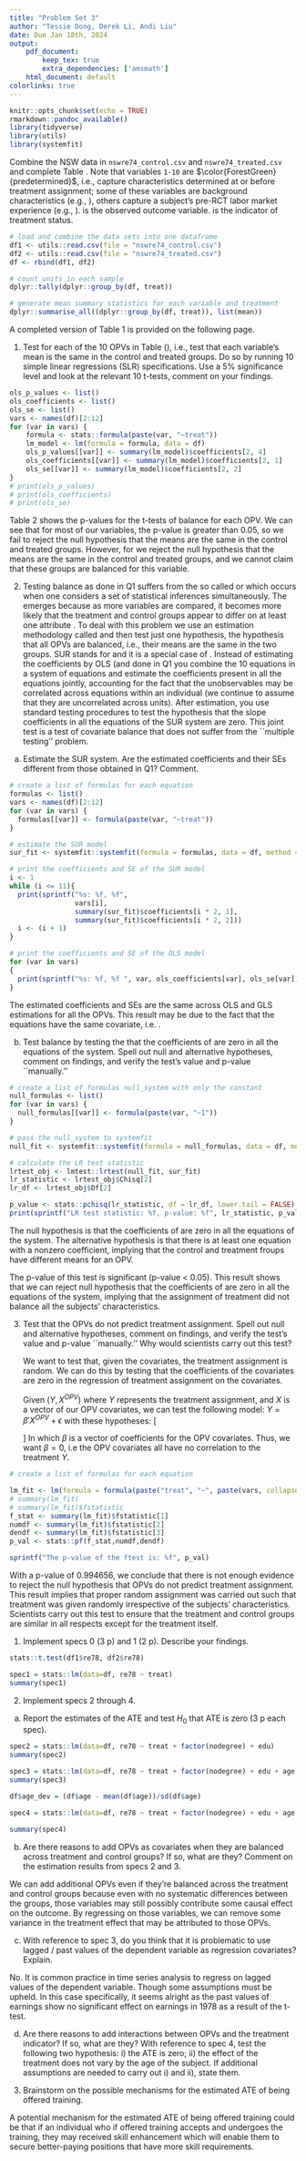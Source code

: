```yaml
---
title: "Problem Set 3"
author: "Tessie Dong, Derek Li, Andi Liu"
date: Due Jan 18th, 2024
output:
    pdf_document:
        keep_tex: true
        extra_dependencies: ['amsmath']
    html_document: default
colorlinks: true
---
```


<!-- R library setup -->
```r
knitr::opts_chunk$set(echo = TRUE)
rmarkdown::pandoc_available()
library(tidyverse)
library(utils)
library(systemfit)
```


\textbf{Part 1: Describe the Data} \newline Combine the NSW data in `nswre74_control.csv` and `nswre74_treated.csv` and complete Table \ref{tab:Tab_NSW_1}. Note that variables `1-10` are $\color{ForestGreen}{predetermined}$, i.e., capture characteristics determined at or before treatment assignment; some of these variables are background characteristics (e.g., \texttt{edu}), others capture a subject's pre-RCT labor market experience (e.g., \texttt{u75}). \texttt{re78} is the observed outcome variable. \texttt{treat} is the indicator of treatment status.

```r
# load and combine the data sets into one dataframe
df1 <- utils::read.csv(file = "nswre74_control.csv")
df2 <- utils::read.csv(file = "nswre74_treated.csv")
df <- rbind(df1, df2)
```

```r
# count units in each sample
dplyr::tally(dplyr::group_by(df, treat))
```



```r
# generate mean summary statistics for each variable and treatment
dplyr::summarise_all((dplyr::group_by(df, treat)), list(mean))
```

A completed version of Table 1 is provided on the following page.
\newpage


\begin{table}[!ht!]
\centering
\begin{tabular}{ccccc}
\hline
\textbf{Variable} & \textbf{Variable}    & \textbf{Variable}    & \multicolumn{2}{c}{\textbf{Sample Average}}    \\ \cline{4-5} 
\textbf{Counter} & \textbf{Name}       & \textbf{Definition}                        & \textbf{Treated} & \textbf{Control} \\ \hline
1 & \texttt{age}      & Age in years                      & 25.8        & 25.1       \\
2 & \texttt{edu}      & Education in years                & 10.3        & 10.1       \\
3 & \texttt{nodegree} & 1 if education $<12$              & 0.708       & 0.835      \\
4 & \texttt{black}    & 1 if Black                        & 0.843       & 0.827      \\
5 & \texttt{hisp}     & 1 if Hispanic                     & 0.0595      & 0.108      \\
6 & \texttt{married}  & 1 if married                      & 0.189       & 0.154      \\
7 & \texttt{u74}      & 1 if unemployed in '74            & 0.708       & 0.75       \\
8 & \texttt{u75}      & 1 if unemployed in '75            & 0.6         & 0.685      \\
9 & \texttt{re74}     & Real earnings in '74 (in '82 \$)  & 2096        & 2107       \\
10 & \texttt{re75}    & Real earnings in '75 (in '82 \$)  & 1532        & 1267       \\
\hline 
11 & \texttt{re78}    & Real earnings in '78 (in '82 \$)  & 6349        & 4555       \\
12 & \texttt{treat}   & 1 if received offer of training   & 1           & 0          \\
\hline
Sample Size                                             &&& 185         & 260              \\ \hline
\end{tabular}
\caption{Descriptive statistics for the NSW data by group.}
\label{tab:Tab_NSW_1}
\end{table}

\textbf{Part 2: Test Balance}

1. Test \textcolor{ForestGreen}{balance} for each of the 10 OPVs in Table (\ref{tab:Tab_NSW_1}), i.e.,  test that each variable's mean is the same in the control and treated groups. Do so by running 10 simple linear regressions (SLR) specifications. Use a 5\% significance level and look at the relevant 10 t-tests, comment on your findings. \textcolor{gray}{\textbf{Hint}: Each OPV is the dependent variable in its regression equation. All 10 SLR models have the same covariates.}

```r
ols_p_values <- list()
ols_coefficients <- list()
ols_se <- list()
vars <- names(df)[2:12]
for (var in vars) {
    formula <- stats::formula(paste(var, "~treat"))
    lm_model <- lm(formula = formula, data = df)
    ols_p_values[[var]] <- summary(lm_model)$coefficients[2, 4]
    ols_coefficients[[var]] <- summary(lm_model)$coefficients[2, 1]
    ols_se[[var]] <- summary(lm_model)$coefficients[2, 2]
}
# print(ols_p_values)
# print(ols_coefficients)
# print(ols_se)
```

<!-- 
    "age p-value: 0.264764"
    "edu p-value: 0.135411"
    "black p-value: 0.649493"
    "hisp p-value: 0.076474"
    "married p-value: 0.327408"
    "nodegree p-value: 0.001398"
    "re74 p-value: 0.982318"
    "re75 p-value: 0.382254"
    "re78 p-value: 0.004788"
    "u74 p-value: 0.326209"
    "u75 p-value: 0.065469" -->


\begin{table}
\centering
\begin{tabular}{ccccc}
\hline
& \textbf{Variable} & \textbf{Coefficient} & \textbf{se} & \textbf{p-value} \\ \hline
1 & \texttt{age} & 0.7623701 & 0.6827511 & 0.264764 \\
2 & \texttt{edu} & 0.2574844 & 0.1721353 & 0.135411 \\
3 & \texttt{nodegree} & -0.1265073 & 0.0393452 & 0.001398 \\
4 & \texttt{black} & 0.01632017 & 0.03588617 & 0.649493 \\
5 & \texttt{hisp} & -0.04823285& 0.0271632 & 0.076474 \\
6 & \texttt{married} & 0.03534304 & 0.03604844 & 0.327408 \\
7 & \texttt{u74} & -0.04189189& 0.0426221 & 0.326209 \\
8 & \texttt{u75} & -0.08461538& 0.04582176 & 0.065469 \\
9 & \texttt{re74} & -11.45296 & 516.478 & 0.982318 \\
10 & \texttt{re75} & 265.1463 & 303.1555 & 0.382254 \\ \hline
\end{tabular}
\caption{Coefficients, standard errors, and p-values for the t-tests of balance for each OPV.}
\end{table}



Table 2 shows the p-values for the t-tests of balance for each OPV. \newline 
We can see that for most of our variables, the p-value is greater than 0.05, so we fail to reject the null hypothesis that the means are the same in the control and treated groups. However, for \texttt{nodegree} we reject the null hypothesis that the means are the same in the control and treated groups, and we cannot claim that these groups are balanced for this variable.

\newpage
     
2. Testing balance as done in Q1 suffers from the so called \href{https://en.wikipedia.org/wiki/Multiple_comparisons_problem}{\textcolor{ForestGreen}{``multiple comparisons''}} or \textcolor{ForestGreen}{``multiple testing'' problem} which occurs when one considers a set of statistical inferences simultaneously. The \href{https://explainxkcd.com/wiki/index.php/882:_Significant}{problem} emerges because as more variables are compared, it becomes more likely that the treatment and control groups appear to differ on at least one attribute \textit{by random chance alone}. To deal
with this problem we use an estimation methodology called \textcolor{ForestGreen}{SUR estimation} and then test just one hypothesis, the \textit{joint} hypothesis that all OPVs are balanced, i.e., their means are the same in the two groups. SUR stands for \textcolor{ForestGreen}{seemingly unrelated regression} and it is a special case of \textcolor{ForestGreen}{feasible Generalized Least Squares (GLS) estimation}. Instead of estimating the coefficients \textit{equation-by-equation} by OLS (and done in Q1 you combine the 10 equations in a system of equations and estimate the coefficients present in all the equations jointly, accounting for the fact that the unobservables may be correlated across equations within an individual (we continue to assume that they are uncorrelated across units). After estimation, you use standard testing procedures to test the \textit{joint} hypothesis that the slope coefficients in all the equations of the SUR system are zero. This joint test is a test of covariate balance that does not suffer from the ``multiple testing'' problem.


a. Estimate the SUR system. Are the estimated coefficients and their SEs different from those obtained in Q1? Comment. \textcolor{gray}{\textbf{Hint}: In 2 situations there is no efficiency payoff to GLS versus OLS: 1) the unobservables are uncorrelated across equations within an individual; and 2) the equations have identical covariates.}

```r
# create a list of formulas for each equation
formulas <- list()
vars <- names(df)[2:12]
for (var in vars) {
  formulas[[var]] <- formula(paste(var, "~treat"))
}
```

```r
# estimate the SUR model
sur_fit <- systemfit::systemfit(formula = formulas, data = df, method = "SUR")
```

```r
# print the coefficients and SE of the SUR model
i <- 1
while (i <= 11){
  print(sprintf("%s: %f, %f",
                vars[i],
                summary(sur_fit)$coefficients[i * 2, 1],
                summary(sur_fit)$coefficients[i * 2, 2]))
  i <- (i + 1)
}
```

```r
# print the coefficients and SE of the OLS model
for (var in vars)
{
  print(sprintf("%s: %f, %f ", var, ols_coefficients[var], ols_se[var]))
}
```


<!-- TODO: Interpret the results: why are the estimated coefficents and SEs the same between OLS and GLS?-->
The estimated coefficients and SEs are the same across OLS and GLS estimations for all the OPVs. This result may be due to the fact that the equations have the same covariate, i.e. \texttt{treat}. 

b. Test \textit{joint} balance by testing the \textcolor{ForestGreen}{joint hypothesis} that the coefficients of \texttt{treat} are zero in all the equations of the system. Spell out null and alternative hypotheses, comment on findings, and verify the test's value and p-value ``manually.'' \textcolor{gray}{\textbf{Hint}: Use the \href{https://en.wikipedia.org/wiki/Likelihood-ratio_test}{\textcolor{ForestGreen}{Likelihood Ratio (LR) test}} where the unrestricted model is the system of equations with \texttt{treat} as covariate, and the restricted model is the system with no regression covariates, i.e., with only the constant term. To verify the value of the test use its algebraic expression. Recall that the test has a $\chi^{2}_{df}$ distribution with $df$ = number of restrictions.}

```r
# create a list of formulas null_system with only the constant
null_formulas <- list()
for (var in vars) {
  null_formulas[[var]] <- formula(paste(var, "~1"))
}

# pass the null_system to systemfit
null_fit <- systemfit::systemfit(formula = null_formulas, data = df, method = "SUR")

# calculate the LR test statistic
lrtest_obj <- lmtest::lrtest(null_fit, sur_fit)
lr_statistic <- lrtest_obj$Chisq[2]
lr_df <- lrtest_obj$Df[2]

p_value <- stats::pchisq(lr_statistic, df = lr_df, lower.tail = FALSE)
print(sprintf("LR test statistic: %f, p-value: %f", lr_statistic, p_value))
```
The null hypothesis is that the coefficients of \texttt{treat} are zero in all the equations of the system. The alternative hypothesis is that there is at least one equation with a nonzero coefficient, implying that the control and treatment froups have different means for an OPV. 

The p-value of this test is significant (p-value < 0.05). This result shows that we can reject null hypothesis that the coefficients of \texttt{treat} are zero in all the equations of the system, implying that the assignment of treatment did not balance all the subjects' characteristics. 

<!-- TODO: How to verify manually?-->

3. Test that the OPVs do not predict treatment assignment.  Spell out null and alternative hypotheses, comment on findings, and verify the test's value and p-value ``manually.'' Why would scientists carry out this test? \textcolor{gray}{\textbf{Hint:} Use a MLRM and the \textcolor{ForestGreen}{F-test for the overall significance of the regression}. \textbf{Programming guidance}: Use \texttt{summary()} after estimation, e.g., \texttt{summary(lm\_fit)\$fstatistic} returns the test's value and degrees of freedom. Use \href{https://stat.ethz.ch/R-manual/R-devel/library/stats/html/Fdist.html}{\texttt{stats::pf()}} to verify the test's p-value.}

    We want to test that, given the covariates, the treatment assignment is random. We can do this by testing that the coefficients of the covariates are zero in the regression of treatment assignment on the covariates. \newline

    Given $(Y, X^{OPV})$ where $Y$ represents the treatment assignment, and $X$ is a vector of our OPV covariates, we can test the following model: $Y = \beta'X^{OPV} + \epsilon$ with these hypotheses: \newline 
    \[ 
    \begin{cases}
    H_0: \beta = 0 \\
    H_1: \beta \neq 0 
    \end{cases}
    \]
    In which $\beta$ is a vector of coefficients for the OPV covariates. Thus, we want $\beta = 0$, i.e the OPV covariates all have no correlation to the treatment $Y$.
    
```r
# create a list of formulas for each equation

lm_fit <- lm(formula = formula(paste("treat", "~", paste(vars, collapse = "+"))), data = df)
# summary(lm_fit)
# summary(lm_fit)$fstatistic
f_stat <- summary(lm_fit)$fstatistic[1]
numdf <- summary(lm_fit)$fstatistic[2]
dendf <- summary(lm_fit)$fstatistic[3]
p_val <- stats::pf(f_stat,numdf,dendf)

sprintf("The p-value of the ftest is: %f", p_val)

```

<!--
    Coefficients:
              Estimate Std. Error t value Pr(>|t|)    
(Intercept)  8.703e-01  2.586e-01   3.366 0.000831 ***
age          1.414e-03  3.412e-03   0.415 0.678704    
edu         -2.320e-02  1.704e-02  -1.361 0.174072    
black       -3.351e-02  8.758e-02  -0.383 0.702221    
hisp        -1.929e-01  1.160e-01  -1.663 0.097042 .  
married      4.703e-02  6.558e-02   0.717 0.473722    
nodegree    -2.126e-01  7.411e-02  -2.869 0.004320 ** 
re74        -1.090e-05  6.527e-06  -1.671 0.095539 .  
re75         6.143e-06  1.117e-05   0.550 0.582730    
re78         9.242e-06  3.547e-06   2.606 0.009480 ** 
u74         -5.498e-02  8.845e-02  -0.622 0.534513    
u75         -6.919e-02  7.625e-02  -0.907 0.364724    
---
Signif. codes:  0 ‘***’ 0.001 ‘**’ 0.01 ‘*’ 0.05 ‘.’ 0.1 ‘ ’ 1

Residual standard error: 0.4847 on 433 degrees of freedom
Multiple R-squared:  0.05892,   Adjusted R-squared:  0.03501 
F-statistic: 2.464 on 11 and 433 DF,  p-value: 0.005344

summary(lm_fit)$fstatistic
> summary(lm_fit)$fstatistic
     value      numdf      dendf 
  2.464357  11.000000 433.000000 

  -->

<!-- TODO: Intepret these results -->

With a p-value of 0.994656, we conclude that there is not enough evidence to reject the null hypothesis that OPVs do not predict treatment assignment. This result implies that proper random assignment was carried out such that treatment was given randomly irrespective of the subjects' characteristics. Scientists carry out this test to ensure that the treatment and control groups are similar in all respects except for the treatment itself.

\textbf{Part 3: Estimate the Effect of the Offer of Training}

1. Implement specs 0 (3 p) and 1 (2 p). Describe your findings.

```r
stats::t.test(df1$re78, df2$re78)
```

```r
spec1 = stats::lm(data=df, re78 ~ treat)
summary(spec1)
```


2. Implement specs 2 through 4. 

a. Report the estimates of the ATE and test $H_0$ that ATE is zero (3 p each spec). \textcolor{gray}{\textbf{Hint:} You consider spec 2 in light of the imbalance in educational attainment documented in Part 2. This approach to account for the presence of observable confounders (i.e., imbalance in OPVs) is called the \textcolor{ForestGreen}{regression adjustment approach}. Spec 3 has 11 regression covariates. Spec 4 has 12 regression covariates.}

```r
spec2 = stats::lm(data=df, re78 ~ treat + factor(nodegree) + edu)
summary(spec2)
```

```r
spec3 = stats::lm(data=df, re78 ~ treat + factor(nodegree) + edu + age + factor(black) + factor(hisp) + factor(married) + re74 + re75 + factor(u74) + factor(u75))
summary(spec3)
```

```r
df$age_dev = (df$age - mean(df$age))/sd(df$age)
```

```r
spec4 = stats::lm(data=df, re78 ~ treat + factor(nodegree) + edu + age + factor(black) + factor(hisp) + factor(married) + re74 + re75 + factor(u74) + factor(u75) + age_dev * treat)

summary(spec4)
```


b. Are there reasons to add OPVs as covariates when they are balanced across treatment and control groups? If so, what are they? Comment on the estimation results from specs 2 and 3.

We can add additional OPVs even if they're balanced across the treatment and control groups because even with  no systematic differences between the groups, those variables may still possibly contribute some causal effect on the outcome. By regressing on those variables, we can remove some variance in the treatment effect that may be attributed to those OPVs. 

c. With reference to spec 3, do you think that it is problematic to use lagged / past values of the dependent variable as regression covariates? Explain.

No. It is common practice in time series analysis to regress on lagged values of the dependent variable. Though some assumptions must be upheld. In this case specifically, it seems alright as the past values of earnings show no significant effect on earnings in 1978 as a result of the t-test.

d. Are there reasons to add interactions between OPVs and the treatment indicator? If so, what are they? With reference to spec 4, test the following two hypothesis: i) the ATE is zero; ii) the effect of the treatment does not vary by the age of the subject. \textbf{Note:} If additional assumptions are needed to carry out i) and ii), state them. \textcolor{gray}{\textbf{Programming Guidance}: Use \href{https://rdrr.io/cran/car/man/linearHypothesis.html}{\texttt{car::linearHypothesis()}}.}

3. Brainstorm on the possible mechanisms for the estimated ATE of being offered training. \textcolor{gray}{\textbf{Hint:} Can you think of the possible pathways through which on-the-job training may cause an increase in post-intervention earnings?}\label{item:oot:ate-vs-ite}

A potential mechanism for the estimated ATE of being offered training could be that if an individual who if offered training accepts and undergoes the training, they may received skill enhancement which will enable them to secure better-paying positions that have more skill requirements.

